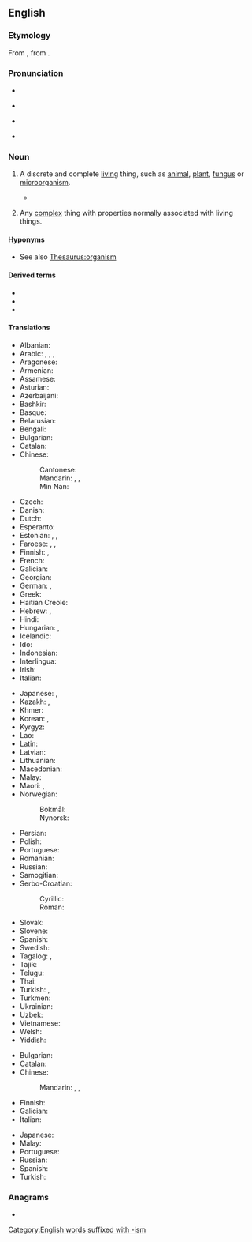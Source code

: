 ==English==
{{wikipedia|lang=en}}

===Etymology===
From {{etyl|grc|en}} {{m|grc|ὄργανον||tool, instrument}}, from {{etyl|ine-pro|en}} {{m|ine-pro|*werǵ-||work}}.

===Pronunciation===
* {{enPR|ôr′gənĭzəm}}
* {{a|UK}} {{IPA|/ˈɔː.ɡən.ɪ.zəm/|lang=en}}
* {{a|US}} {{IPA|/ˈɔɹ.ɡən.ɪ.zəm/|lang=en}}
* {{audio|en-us-organism.ogg|Audio (US)|lang=en}}

===Noun===
{{en-noun}}

# {{lb|en|biology}} A discrete and complete [[living]] thing, such as [[animal]], [[plant]], [[fungus]] or [[microorganism]].
#* {{quote-magazine|lang=en|date=2013-07-20|volume=408|issue=8845|magazine={{w|The Economist}}
|title=[http://www.economist.com/news/science-and-technology/21581981-what-pollution-some-opportunity-others-welcome-plastisphere Welcome to the plastisphere]
|passage=Plastics are energy-rich substances, which is why many of them burn so readily. Any '''organism''' that could unlock and use that energy would do well in the Anthropocene. Terrestrial bacteria and fungi which can manage this trick are already familiar to experts in the field.}}
# {{lb|en|by extension}} Any [[complex]] thing with properties normally associated with living things.

====Hyponyms====
* See also [[Thesaurus:organism]]

====Derived terms====
* {{l|en|free-living organism}}
* {{l|en|organismal}}
* {{l|en|organismic}}

====Translations====
{{trans-top|living thing}}
* Albanian: {{t+|sq|organizëm|m}}
* Arabic: {{qualifier|indefinite}} {{t|ar|مُتَعَضٍّ|f}}, {{qualifier|definite}} {{t|ar|الْمُتَعَضِّي|f}}, {{t|ar|عُضْوِيَّة|f}}, {{t+|ar|مَوْجُود|m}}
* Aragonese: {{t|an|organismo|m}}
* Armenian: {{t+|hy|օրգանիզմ}}
* Assamese: {{t|as|জীৱ|tr=ziwô}}
* Asturian: {{t|ast|organismu|m}}
* Azerbaijani: {{t|az|orqanizm}}
* Bashkir: {{t|ba|организм|sc=Cyrl}}
* Basque: {{t|eu|organismo}}
* Belarusian: {{t|be|аргані́зм|m|sc=Cyrl}}
* Bengali: {{t|bn|জীব|tr=jib|sc=Beng}}
* Bulgarian: {{t+|bg|органи́зъм|m|sc=Cyrl}}
* Catalan: {{t+|ca|organisme|m}}
* Chinese:
*: Cantonese: {{t|yue|生物|tr=sang1 mat6|sc=Hani}}
*: Mandarin: {{t+|cmn|生物|tr=shēngwù|sc=Hani}}, {{t+|cmn|有機體|sc=Hani}}, {{t+|cmn|有机体|tr=yǒujītǐ|sc=Hani}}
*: Min Nan: {{t+|nan|生物|tr=seng-bu̍t|sc=Hani}}
* Czech: {{t+|cs|organismus|m}}
* Danish: {{t+|da|organisme|c}}
* Dutch: {{t+|nl|organisme|n}}
* Esperanto: {{t+|eo|organismo}}
* Estonian: {{t+|et|organism}}, {{t|et|elusorganism}}, {{t|et|elusolend}}
* Faroese: {{t+|fo|vera|f}}, {{t|fo|lívvera|f}}, {{t|fo|skepna|f}}
* Finnish: {{t+|fi|eliö}}, {{t+|fi|organismi}}
* French: {{t+|fr|organisme|m}}
* Galician: {{t+|gl|organismo|m}}
* Georgian: {{t|ka|ორგანიზმი}}
* German: {{t+|de|Organismus|m}}, {{t+|de|Lebewesen|n}}
* Greek: {{t+|el|οργανισμός|m}}
* Haitian Creole: {{t|ht|òganis}}
* Hebrew: {{t+|he|אוֹרְגָּנִיזְם|m|tr=organizm|sc=Hebr}}, {{t+|he|יְצוּר|m|tr=yetsur|sc=Hebr}}
* Hindi: {{t+|hi|जीव|m|sc=Deva}}
* Hungarian: {{t+|hu|organizmus}}, {{t+|hu|élőlény}}
* Icelandic: {{t+|is|lífvera|f}}
* Ido: {{t+|io|organismo}}
* Indonesian: {{t+|id|organisme}}
* Interlingua: {{t|ia|organismo}}
* Irish: {{t|ga|orgánach|m}}
* Italian: {{t+|it|organismo|m}}
{{trans-mid}}
* Japanese: {{t+|ja|生物|tr=せいぶつ, seibutsu|sc=Jpan}}, {{t|ja|有機体|tr=ゆうきたい, yūkitai}}
* Kazakh: {{t|kk|ағза|sc=Cyrl}}, {{t|kk|организм|sc=Cyrl}}
* Khmer: {{t|km|ភាវរស់|tr=pʰiev rʊəh|sc=Khmr}}
* Korean: {{t+|ko|생물}}, {{t+|ko|유기체}}
* Kyrgyz: {{t|ky|организм|sc=Cyrl}}
* Lao: {{t+|lo|ສິ່ງມີຊີວິດ}}
* Latin: {{t|la|organismus|m}}
* Latvian: {{t|lv|organisms|m}}
* Lithuanian: {{t|lt|organizmas|m}}
* Macedonian: {{t|mk|органи́зам|m}}
* Malay: {{t|ms|organisma}}
* Maori: {{t|mi|rauropi}}, {{t|mi|kaiao}}
* Norwegian:
*: Bokmål: {{t+|nb|organisme|m}}
*: Nynorsk: {{t|nn|organisme|m}}
* Persian: {{t+|fa|سازواره|tr=sâzvâre}}
* Polish: {{t+|pl|organizm|m}}
* Portuguese: {{t+|pt|organismo|m}}
* Romanian: {{t+|ro|organism|n}}
* Russian: {{t+|ru|органи́зм|m}}
* Samogitian: {{t|sgs|uorganėzmos|m}}
* Serbo-Croatian:
*: Cyrillic: {{t|sh|организам|m|sc=Cyrl}}
*: Roman: {{t+|sh|organìzam|m}}
* Slovak: {{t+|sk|organizmus|m}}
* Slovene: {{t+|sl|organizem|m}}
* Spanish: {{t+|es|organismo|m}}
* Swedish: {{t+|sv|organism|c}}
* Tagalog: {{t|tl|tataghay}}, {{t|tl|bagahay}}
* Tajik: {{t|tg|организм}}
* Telugu: {{t+|te|జీవి}}
* Thai: {{t|th|สิ่งมีชีวิต|tr=sìng-mii-chii-wít}}
* Turkish: {{t+|tr|organizma}}, {{t+|tr|canlı}}
* Turkmen: {{t|tk|organizm}}
* Ukrainian: {{t+|uk|органі́зм|m|sc=Cyrl}}
* Uzbek: {{t+|uz|organizm}}
* Vietnamese: {{t+|vi|sinh vật}}
* Welsh: {{t+|cy|organeb|f}}
* Yiddish: {{t|yi|אָרגאַניזם|m|sc=Hebr}}
{{trans-bottom}}

{{trans-top|any complex thing with properties normally associated with living things.}}
* Bulgarian: {{t+|bg|организъм|m|sc=Cyrl}}
* Catalan: {{t+|ca|organisme|m}}
* Chinese:
*: Mandarin: {{t+|cmn|生物|tr=shēngwù|sc=Hani}}, {{t+|cmn|有機體|sc=Hani}}, {{t+|cmn|有機體|tr=yǒujītǐ|sc=Hani}}
* Finnish: {{t+|fi|organismi}}
* Galician: {{t+|gl|organismo|m}}
* Italian: {{t+|it|organismo|m}}
{{trans-mid}}
* Japanese: {{t|ja|有機体|tr=ゆうきたい, yūkitai}}
* Malay: {{t|ms|organisma}}
* Portuguese: {{t+|pt|organismo|m}}
* Russian: {{t+|ru|органи́зм|m}}
* Spanish: {{t+|es|organismo|m}}
* Turkish: {{t+|tr|organizma}}
{{trans-bottom}}

===Anagrams===
* {{anagrams|en|a=agimnors|moringas|roamings|sinogram}}

[[Category:English words suffixed with -ism]]